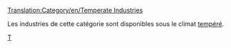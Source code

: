 [[Translation:Category/en/Temperate Industries]]


Les industries de cette catégorie sont disponibles sous le climat [[fr/Manual/Climat#tempere|tempéré]].

[[Category:fr/Industries|T]]